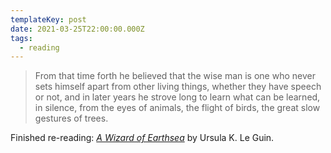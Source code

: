 ```yaml
---
templateKey: post
date: 2021-03-25T22:00:00.000Z
tags:
  - reading
---
```

> From that time forth he believed that the wise man is one who never sets himself apart from other living things, whether they have speech or not, and in later years he strove long to learn what can be learned, in silence, from the eyes of animals, the flight of birds, the great slow gestures of trees.

Finished re-reading: <i>[A Wizard of Earthsea](https://www.goodreads.com/book/show/13642.A_Wizard_of_Earthsea)</i> by Ursula K. Le Guin.